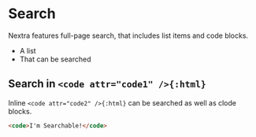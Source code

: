 # Search

Nextra features full-page search, that includes list items and code blocks.

 * A list
 * That can be searched

## Search in `<code attr="code1" />{:html}`

Inline `<code attr="code2" />{:html}` can be searched as well as clode blocks.

```html
<code>I'm Searchable!</code>
```